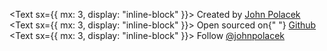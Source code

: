 
<Text sx={{ mx: 3, display: "inline-block" }}>
  Created by <a href="https://johnpolacek">John Polacek</a>
</Text>
<Text sx={{ mx: 3, display: "inline-block" }}>
  Open sourced on{" "}
  <a href="https://github.com/johnpolacek/nextjs-mdx-blog-starter">
    Github
  </a>
</Text>
<Text sx={{ mx: 3, display: "inline-block" }}>
  Follow <a href="https://twitter.com/johnpolacek">@johnpolacek</a>
</Text>